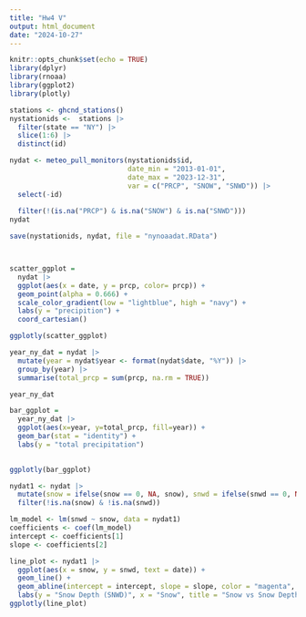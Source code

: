 ```yaml
---
title: "Hw4 V"
output: html_document
date: "2024-10-27"
---
```


```r
knitr::opts_chunk$set(echo = TRUE)
library(dplyr)
library(rnoaa)
library(ggplot2)
library(plotly)
```

```R
stations <- ghcnd_stations()
nystationids <-  stations |> 
  filter(state == "NY") |>
  slice(1:6) |>
  distinct(id)

nydat <- meteo_pull_monitors(nystationids$id, 
                             date_min = "2013-01-01", 
                             date_max = "2023-12-31", 
                             var = c("PRCP", "SNOW", "SNWD")) |>
  select(-id)
  
  filter(!(is.na("PRCP") & is.na("SNOW") & is.na("SNWD")))
nydat

save(nystationids, nydat, file = "nynoaadat.RData")



scatter_ggplot = 
  nydat |>
  ggplot(aes(x = date, y = prcp, color= prcp)) +
  geom_point(alpha = 0.666) +
  scale_color_gradient(low = "lightblue", high = "navy") +
  labs(y = "precipition") +
  coord_cartesian()

ggplotly(scatter_ggplot)

year_ny_dat = nydat |>
  mutate(year = nydat$year <- format(nydat$date, "%Y")) |>
  group_by(year) |>
  summarise(total_prcp = sum(prcp, na.rm = TRUE))

year_ny_dat

bar_ggplot = 
  year_ny_dat |>
  ggplot(aes(x=year, y=total_prcp, fill=year)) +
  geom_bar(stat = "identity") +
  labs(y = "total precipitation")
  

ggplotly(bar_ggplot)

nydat1 <- nydat |>
  mutate(snow = ifelse(snow == 0, NA, snow), snwd = ifelse(snwd == 0, NA, snwd)) |>
  filter(!is.na(snow) & !is.na(snwd))

lm_model <- lm(snwd ~ snow, data = nydat1)
coefficients <- coef(lm_model)
intercept <- coefficients[1]
slope <- coefficients[2]

line_plot <- nydat1 |>
  ggplot(aes(x = snow, y = snwd, text = date)) +
  geom_line() +
  geom_abline(intercept = intercept, slope = slope, color = "magenta", lwd = 0.5) +
  labs(y = "Snow Depth (SNWD)", x = "Snow", title = "Snow vs Snow Depth with Dates")
ggplotly(line_plot)

```